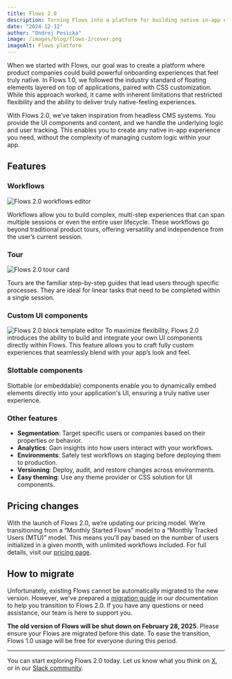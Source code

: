 ```yaml
---
title: Flows 2.0
description: Turning Flows into a platform for building native in-app experiences, your way.
date: "2024-12-12"
author: "Ondrej Pesicka"
image: /images/blog/flows-2/cover.png
imageAlt: Flows platform
---
```


When we started with Flows, our goal was to create a platform where product companies could build powerful onboarding experiences that feel truly native. In Flows 1.0, we followed the industry standard of floating elements layered on top of applications, paired with CSS customization. While this approach worked, it came with inherent limitations that restricted flexibility and the ability to deliver truly native-feeling experiences.

With Flows 2.0, we’ve taken inspiration from headless CMS systems. You provide the UI components and content, and we handle the underlying logic and user tracking. This enables you to create any native in-app experience you need, without the complexity of managing custom logic within your app.

## Features

### Workflows

<Image
  src="/images/blog/flows-2/workflows.png"
  alt="Flows 2.0 workflows editor"
  width={1800}
  height={720}
/>

Workflows allow you to build complex, multi-step experiences that can span multiple sessions or even the entire user lifecycle. These workflows go beyond traditional product tours, offering versatility and independence from the user’s current session.

### Tour

<Image src="/images/blog/flows-2/tour.png" alt="Flows 2.0 tour card" width={1800} height={636} />

Tours are the familiar step-by-step guides that lead users through specific processes. They are ideal for linear tasks that need to be completed within a single session.

### Custom UI components

<Image
  src="/images/blog/flows-2/template.png"
  alt="Flows 2.0 block template editor"
  width={1800}
  height={1040}
/>
To maximize flexibility, Flows 2.0 introduces the ability to build and integrate your own UI
components directly within Flows. This feature allows you to craft fully custom experiences that
seamlessly blend with your app’s look and feel.

### Slottable components

Slottable (or embeddable) components enable you to dynamically embed elements directly into your application's UI, ensuring a truly native user experience.

### Other features

- **Segmentation**: Target specific users or companies based on their properties or behavior.
- **Analytics**: Gain insights into how users interact with your workflows.
- **Environments**: Safely test workflows on staging before deploying them to production.
- **Versioning**: Deploy, audit, and restore changes across environments.
- **Easy theming**: Use any theme provider or CSS solution for UI components.

## Pricing changes

With the launch of Flows 2.0, we’re updating our pricing model. We’re transitioning from a “Monthly Started Flows” model to a “Monthly Tracked Users (MTU)” model. This means you’ll pay based on the number of users initialized in a given month, with unlimited workflows included. For full details, visit our [pricing page](/pricing).

## How to migrate

Unfortunately, existing Flows cannot be automatically migrated to the new version. However, we’ve prepared a [migration guide](/docs/getting-started/flows-1-migration-guide) in our documentation to help you transition to Flows 2.0. If you have any questions or need assistance, our team is here to support you.

**The old version of Flows will be shut down on February 28, 2025**. Please ensure your Flows are migrated before this date. To ease the transition, Flows 1.0 usage will be free for everyone during this period.

---

You can start exploring Flows 2.0 today. Let us know what you think on [X](https://x.com/flows_sh), or in our [Slack community](https://flows.sh/join-slack).
